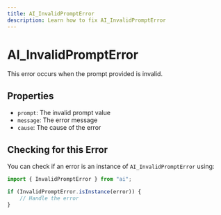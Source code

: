 ```yaml
---
title: AI_InvalidPromptError
description: Learn how to fix AI_InvalidPromptError
---
```


# AI_InvalidPromptError
This error occurs when the prompt provided is invalid.

## Properties
- `prompt`: The invalid prompt value
- `message`: The error message
- `cause`: The cause of the error

## Checking for this Error

You can check if an error is an instance of `AI_InvalidPromptError` using:

```typescript
import { InvalidPromptError } from "ai";

if (InvalidPromptError.isInstance(error)) {
    // Handle the error
}
```
